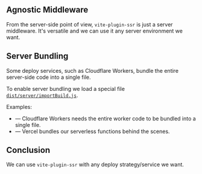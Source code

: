
## Agnostic Middleware

From the server-side point of view, `vite-plugin-ssr` is just a server middleware. It's versatile and we can use it any server environment we want.

<ServerMiddleware />

## Server Bundling

Some deploy services, such as Cloudflare Workers, bundle the entire server-side code into a single file.

To enable server bundling we load a special file [`dist/server/importBuild.js`](/importBuild.js).

Examples:
 - <RepoLink path='/examples/cloudflare-workers-react' /> &mdash; Cloudflare Workers needs the entire worker code to be bundled into a single file.
 - <RepoLink path='/examples/vercel' /> &mdash; Vercel bundles our serverless functions behind the scenes.

## Conclusion

We can use `vite-plugin-ssr` with any deploy strategy/service we want.

